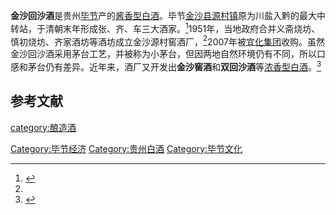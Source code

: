 {{中国非物质文化遗产 
| 级别 = 省
|名称 = 金沙酱香型白酒酿造技艺
|子项 = 
|图片 = 
|申报地区或单位 = [[金沙县|金沙县]]
|序号 = 50
|编号项目 = Ⅷ-18
|登录时间 = 2015年
|备注 = 第四批省级非遗项目
|分类 = 传统技艺
|省区市 = 贵州省
}}
'''金沙回沙酒'''是贵州[[毕节|毕节]]产的[[酱香型白酒|酱香型白酒]]。毕节[[金沙县|金沙县]][[源村镇|源村镇]]原为川盐入黔的最大中转站，于清朝末年形成张、齐、车三大酒家。<ref name=ls>{{cite web|url=http://jgz.app.todayguizhou.com/news/news-news_detail-news_id-11515114964849.html |title=一代大师刘开庭，开启金沙半世纪酒业风云|language=Zh-hans|accessdate=2019年6月12日}}</ref>1951年，当地政府合并义斋烧坊、慎初烧坊、齐家酒坊等酒坊成立金沙源村窖酒厂，<ref name=ls/>2007年被[[宜化集团|宜化集团]]收购。虽然金沙回沙酒采用茅台工艺，并被称为小茅台，但因两地自然环境仍有不同，所以口感和茅台仍有差异。近年来，酒厂又开发出'''金沙窖酒'''和'''双回沙酒'''等[[浓香型白酒|浓香型白酒]]。<ref name=ls0>{{cite web|url=http://www.cnwinenews.com/html/2017/baijiu_0622/109493.html |title=中国最美酒厂之金沙|language=Zh-hans|accessdate=2017年6月22日}}</ref>

==参考文献==
{{reflist}}
{{饮料小作品}}
{{中華酒文化}}

[[category:酿造酒|category:酿造酒]]
[[Category:毕节经济|Category:毕节经济]]
[[Category:贵州白酒|Category:贵州白酒]]
[[Category:毕节文化|Category:毕节文化]]